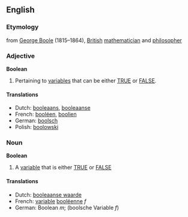 ==English==

===Etymology===
from [[w:George Boole|George Boole]] (1815&ndash;1864), [[British]] [[mathematician]] and [[philosopher]]

===Adjective===
'''Boolean'''
#Pertaining to [[variable]]s that can be either [[TRUE]] or [[FALSE]].

====Translations====
*Dutch: [[booleaans]], [[booleaanse]]
*French: [[booléen]], [[boolien]]
*German: [[boolsch]]
*Polish: [[boolowski]]

===Noun===
'''Boolean'''
#A [[variable]] that is either [[TRUE]] or [[FALSE]]

====Translations====
*Dutch: [[booleaanse waarde]]
*French: [[variable]] [[booléenne]] ''f''
*German: Boolean ''m''; (boolsche Variable ''f'')